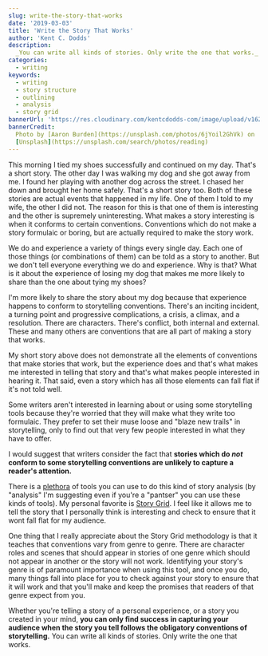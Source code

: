 ```yaml
---
slug: write-the-story-that-works
date: '2019-03-03'
title: 'Write the Story That Works'
author: 'Kent C. Dodds'
description:
  _You can write all kinds of stories. Only write the one that works._
categories:
  - writing
keywords:
  - writing
  - story structure
  - outlining
  - analysis
  - story grid
bannerUrl: 'https://res.cloudinary.com/kentcdodds-com/image/upload/v1625033590/kentcdodds.com/content/writing-blog/write-the-story-that-works/banner.jpg'
bannerCredit:
  Photo by [Aaron Burden](https://unsplash.com/photos/6jYoil2GhVk) on
  [Unsplash](https://unsplash.com/search/photos/reading)
---
```


This morning I tied my shoes successfully and continued on my day. That's a
short story. The other day I was walking my dog and she got away from me. I
found her playing with another dog across the street. I chased her down and
brought her home safely. That's a short story too. Both of these stories are
actual events that happened in my life. One of them I told to my wife, the other
I did not. The reason for this is that one of them is interesting and the other
is supremely uninteresting. What makes a story interesting is when it conforms
to certain conventions. Conventions which do not make a story formulaic or
boring, but are actually required to make the story work.

We do and experience a variety of things every single day. Each one of those
things (or combinations of them) can be told as a story to another. But we don't
tell everyone everything we do and experience. Why is that? What is it about the
experience of losing my dog that makes me more likely to share than the one
about tying my shoes?

I'm more likely to share the story about my dog because that experience happens
to conform to storytelling conventions. There's an inciting incident, a turning
point and progressive complications, a crisis, a climax, and a resolution. There
are characters. There's conflict, both internal and external. These and many
others are conventions that are all part of making a story that works.

My short story above does not demonstrate all the elements of conventions that
make stories that work, but the experience does and that's what makes me
interested in telling that story and that's what makes people interested in
hearing it. That said, even a story which has all those elements can fall flat
if it's not told well.

Some writers aren't interested in learning about or using some storytelling
tools because they're worried that they will make what they write too formulaic.
They prefer to set their muse loose and "blaze new trails" in storytelling, only
to find out that very few people interested in what they have to offer.

I would suggest that writers consider the fact that **stories which do _not_
conform to some storytelling conventions are unlikely to capture a reader's
attention.**

There is a [plethora](https://youtu.be/zWld721Wk-Q) of tools you can use to do
this kind of story analysis (by "analysis" I'm suggesting even if you're a
"pantser" you can use these kinds of tools). My personal favorite is
[Story Grid](https://storygrid.com). I feel like it allows me to tell the story
that I personally think is interesting and check to ensure that it wont fall
flat for my audience.

One thing that I really appreciate about the Story Grid methodology is that it
teaches that conventions vary from genre to genre. There are character roles and
scenes that should appear in stories of one genre which should not appear in
another or the story will not work. Identifying your story's genre is of
paramount importance when using this tool, and once you do, many things fall
into place for you to check against your story to ensure that it will work and
that you'll make and keep the promises that readers of that genre expect from
you.

Whether you're telling a story of a personal experience, or a story you created
in your mind, **you can only find success in capturing your audience when the
story you tell follows the obligatory conventions of storytelling.** You can
write all kinds of stories. Only write the one that works.
